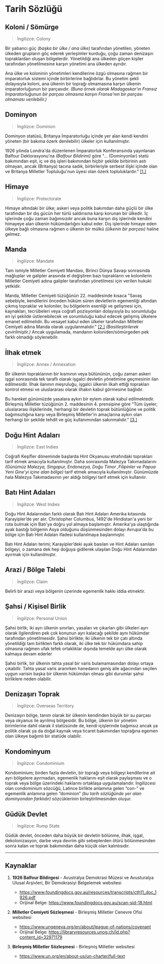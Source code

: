 # Tarih Sözlüğü

## Koloni / Sömürge

> İngilizce: Colony

Bir yabancı güç _(başka bir ülke / ana ülke)_ tarafından yönetilen, yöneten ülkeden grupların göç ederek yerleşimler kurduğu, çoğu zaman denizaşırı topraklardan oluşan bölgelerdir. Yönetildiği ana ülkeden göçen kişiler tarafından yönetilmesine karşın yönetimi ana ülkeden ayrıdır.

Ana ülke ve koloninin yönetimleri kendilerine özgü olmasına rağmen bir imparatorluk sistemi içinde birbirlerine bağlıdırlar. Bu yönetim şekli dolayısıyla koloni, ana ülkenin bir toprağı olmamasına karşın ülkenin imparatorluğunun bir parçasıdır. _(Buna örnek olarak Madagaskar'ın Fransız İmparatorluğunun bir parçası olmasına karşın Fransa'nın bir parçası olmaması verilebilir.)_

## Dominyon

> İngilizce: Dominion

Dominyon statüsü, Britanya İmparatorluğu içinde yer alan kendi kendini yöneten (bir bakıma özerk denilebilir) ülkeler için kullanılmıştır.

1926 yılında Londra'da düzenlenen İmparatorluk Konferansında yayınlanan Balfour Deklorasyonu'na _(Balfour Bildirimi)_ göre "... (Dominyonlar) statü bakımından eşit, iç ve dış işleri bakımından hiçbir şekilde birbirinin astı olmayan, ancak (Britanya) tacına sadık, birbirleriyle serbest ilişki içinde olan ve Britanya Milletler Topluluğu'nun üyesi olan özerk topluluklardır." [[1.]](#kaynaklar)

## Himaye

> İngilizce: Protectorate

Himaye altındaki bir ülke; askeri veya politik bakımdan daha güçlü bir ülke tarafından bir dış gücün her türlü saldırısına karşı korunan bir ülkedir. İç işlerinde çoğu zaman bağımsızdır ancak buna karşın dış işlerinde kendini himayeye alan ülkenin hükümdarlığını kabul eder. Dış işlerinde himaye eden ülkeye bağlı olmasına rağmen o ülkenin bir mülkü _(ülkenin bir parçası)_ haline gelmez.

## Manda

> İngilizce: Mandate

Tam ismiyle Milletler Cemiyeti Mandası, Birinci Dünya Savaşı sonrasında mağluplar ve galipler arasında el değiştiren bazı toprakların ve kolonilerin Milletler Cemiyeti adına galipler tarafından yönetilmesi için verilen hukuki yetkidir.

Manda, Milletler Cemiyeti tüzüğünün 22. maddesinde kısaca "Savaş sebebiyle, kendilerini önceden hüküm süren devletlerin egemenliği altından çıkmış topraklar ve koloniler, bu bölgelerin esenliği ve gelişmesi için, kaynakları, tecrübeleri veya coğrafi pozisyonları dolayısıyla bu sorumluluğu en iyi şekilde üstlenebilecek ve sorumluluğu kabul edecek gelişmiş ülkelere emanet edilmelidir. Bu vesayet kabul eden ülkeler tarafından Milletler Cemiyeti adına Manda olarak uygulanmalıdır." [[2.]](#kaynaklar) _(Basitleştirilerek çevirilmiştir.)_ Ancak uygulamada, mandanın koloniden/sömürgeden pek farklı olmadığı söylenebilir.

## İlhak etmek

> İngilizce: Annex / Annexation

Bir ülkenin topraklarının bir kısmının veya bütününün, çoğu zaman askeri işgal sonrasında tek taraflı olarak işgalci devletin yönetimine geçmesinin ilan edilmesidir. İlhak ilanının meşruluğu, işgalci ülkenin ilkah ettiği toprakları kontrol etmesi ve uluslararası olarak ilhakın kabul görmesine bağlıdır.

Bu hareket günümüzde yasalara aykırı bir eylem olarak kabul edilmektedir. Birleşmiş Milletler tüzüğünün 2. maddesinin 4. prensipine göre "Tüm üyeler; uluslararası ilişkilerinde, herhangi bir devletin toprak bütünlüğüne ve politik bağımsızlığına karşı veya Birleşmiş Milletler'in amaçlarına aykırı olan herhangi bir şekilde tehdit ve güç kullanımından sakınmalıdır." [[3.]](#kaynaklar)

## Doğu Hint Adaları

> İngilizce: East Indies

Coğrafi Keşifler döneminde başlarda Hint Okyanusu etrafındaki toprakları tarif etmek amacıyla kullanılmıştır. Daha sonrasında Malezya Takımadalarını _(Günümüz Malezya, Singapur, Endonezya, Doğu Timor ,Filipinler ve Papua Yeni Gine'yi içine alan bölge)_ tarif etmek amacıyla kullanılmıştır. Günümüzde hala Malezya Takımadasının yer aldığı bölgeyi tarif etmek için kullanılır.

## Batı Hint Adaları

> İngilizce: West Indies

Doğu Hint Adalarından farklı olarak Batı Hint Adaları Amerika kıtasında Karayipler’de yer alır. Christopher Columbus, 1492'de Hindistan'a yeni bir rota bulmak için Batı'ya doğru yol almaya başlamıştır. Amerika'ya ulaştığında ayak bastığı bölgenin Asya olduğunu düşünmesinden dolayı Avrupa'da bu bölge için Batı Hint Adaları ifadesi kullanılmaya başlanmıştır.

Batı Hint Adaları terimi; Karayipler’deki ayak basılan ve Hint Adaları sanılan bölgeyi, o zamana dek hep doğuya gidilerek ulaşılan Doğu Hint Adalarından ayırmak için kullanılmıştır.

## Arazi / Bölge Talebi

> İngilizce: Claim

Belirli bir arazi veya bölgenin üzerinde egemenlik hakkı iddia etmektir.

## Şahsi / Kişisel Birlik

> İngilizce: Personal Union

Şahsi birlik; iki ayrı ülkenin sınırları, yasaları ve çıkarları gibi ülkeleri ayrı olarak ilgilendiren pek çok konunun ayrı kalacağı şekilde aynı hükümdar tarafından yönetilmesidir. Şahsi birlikte; iki ülkenin tek bir çatı altında yönetildiği tam birlikten farklı olarak, iki ülke tek bir hükümdara sahip olmasına rağmen ufak tefek ortaklıklar dışında temelde ayrı ülke olarak kalmaya devam ederler

Şahsi birlik, bir ülkenin tahta yasal bir varis bulamamasından dolayı ortaya çıkabilir. Tahta yasal varis aranırken hanedanın geniş aile ağacından seçilen uygun varisin başka bir ülkenin hükümdarı olması gibi durumlar şahsi birliklere neden olabilir.

## Denizaşırı Toprak

> İngilizce: Overseas Territory

Denizaşırı bölge, tanım olarak bir ülkenin kendinden büyük bir su parçası veya okyanus ile ayrılmış bölgesidir. Bu bölge, ülkenin bir yönetim birimlerine dahil olarak il statüsünde de, kendi içişlerinde bağımsız ancak ya politik olarak ya da doğal kaynak veya ticaret bakımından toprağına egemen olan ülkeye bağımlı bir statüde olabilir.

## Kondominyum

> İngilizce: Condominium

Kondominium; birden fazla devletin, bir toprağı veya bölgeyi kendilerine ait ayrı bölgelere ayırmadan, egemenlik haklarını eşit olarak paylaşması ve o toprak veya bölge üzerindeki haklarını ortaklaşa uygulamalarıdır. İngilizcesi olan condominium sözcüğü, Latince birlikte anlamına gelen “con-” ve egemenlik anlamına gelen “dominion” _(bu tarih sözlüğünde yer alan dominyondan farklıdır)_ sözcüklerinin birleştirilmesinden oluşur.

## Güdük Devlet

> İngilizce: Rump State

Güdük devlet, önceden daha büyük bir devletin bölünme, ilhak, işgal, dekolonizasyon, darbe veya devrim gibi sebeplerden ötürü bölünmesinden sonra kalan ve toprak bakımından daha küçük olan kalıntısıdır.

---

## Kaynaklar

1. **1926 Balfour Bildirgesi** - Avustralya Demokrasi Müzesi ve Avusturalya Ulusal Arşivleri, Bir Demokrasiyi Belgelemek websitesi

   - https://www.foundingdocs.gov.au/resources/transcripts/cth11_doc_1926.pdf
   - Orijinal Belge: https://www.foundingdocs.gov.au/scan-sid-18.html

2. **Milletler Cemiyeti Sözleşmesi** - Birleşmiş Milletler Cenevre Ofisi websitesi

   - https://www.ungeneva.org/en/about/league-of-nations/covenant
   - Orijinal Belge: https://libraryresources.unog.ch/ld.php?content_id=32971179

3. **Birleşmiş Milletler Sözleşmesi** - Birleşmiş Milletler websitesi

   - https://www.un.org/en/about-us/un-charter/full-text
